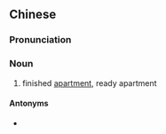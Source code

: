 {{also|现房}}
==Chinese==
{{zh-forms|s=现房}}

===Pronunciation===
{{zh-pron
|m=xiànfáng
|cat=n
}}

===Noun===
{{zh-noun}}

# finished [[apartment]], ready apartment

====Antonyms====
* {{zh-l|期房}}